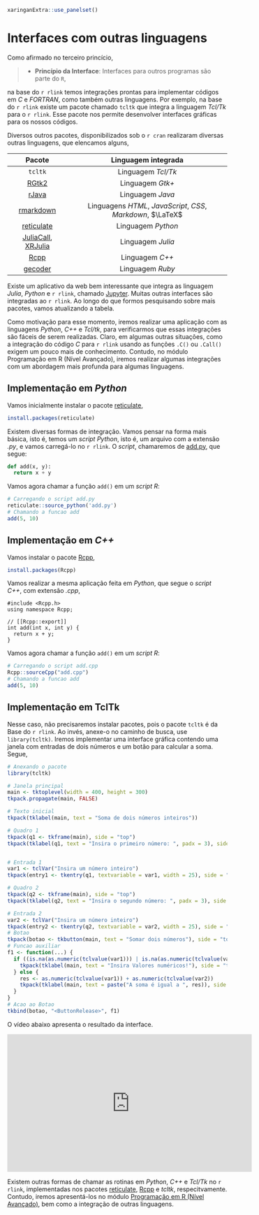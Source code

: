 ```r
xaringanExtra::use_panelset()
```


# <i class="fas fa-sort-alpha-down"></i> Interfaces com outras linguagens {#rinterface}

Como afirmado no terceiro princício,

<blockquote>
<p>
- **Princípio da Interface**: Interfaces para outros programas são parte do `R`,
</p>
</blockquote>

na base do `r rlink` temos integrações prontas para implementar códigos em *C* e *FORTRAN*, como também outras linguagens. Por exemplo, na base do `r rlink` existe um pacote chamado `tcltk` que integra a linguagem *Tcl/Tk* para o `r rlink`. Esse pacote nos permite desenvolver interfaces gráficas para os nossos códigos.

Diversos outros pacotes, disponibilizados sob o `r cran` realizaram diversas outras linguagens, que elencamos alguns,

| Pacote      | Linguagem integrada |
|:------:     |:-------------------:|
|`tcltk`      | Linguagem *Tcl/Tk*  |
| [RGtk2](https://github.com/cran/RGtk2)     | Linguagem *Gtk+*    |
| [rJava](http://www.rforge.net/rJava/)     | Linguagem *Java*    |
| [rmarkdown](https://rmarkdown.rstudio.com/) | Linguagens *HTML*, *JavaScript*, *CSS*, *Markdown*, $\LaTeX$ |
|  [reticulate](https://rstudio.github.io/reticulate/) | Linguagem *Python* |
| [JuliaCall](https://non-contradiction.github.io/JuliaCall/index.html), [XRJulia](https://cran.r-project.org/web/packages/XRJulia/index.html) | Linguagem *Julia* |
| [Rcpp](http://www.rcpp.org/) | Linguagem *C++* |
| [gecoder](http://gecoder.org/) | Linguagem *Ruby*  |

Existe um aplicativo da web bem interessante que integra as linguagem *Julia*, *Python* e `r rlink`, chamado [Jupyter](https://jupyter.org/). Muitas outras interfaces são integradas ao `r rlink`. Ao longo do que formos pesquisando sobre mais pacotes, vamos atualizando a tabela.

Como motivação para esse momento, iremos realizar uma aplicação com as linguagens *Python*, *C++* e *Tcl/tk*, para verificarmos que essas integrações são fáceis de serem realizadas. Claro, em algumas outras situações, como a integração do código *C* para `r rlink` usando as funções `.C()` ou `.Call()` exigem um pouco mais de conhecimento. Contudo, no módulo Programação em R (Nível Avançado), iremos realizar algumas integrações com um abordagem mais profunda para algumas linguagens.


::: {.panelset}
::: {.panel}
## Implementação em *Python*

Vamos inicialmente instalar o pacote [reticulate](https://rstudio.github.io/reticulate/),

```r
install.packages(reticulate)
```

Existem diversas formas de integração. Vamos pensar na forma mais básica, isto é, temos um *script Python*, isto é, um arquivo com a extensão *.py*, e vamos carregá-lo no `r rlink`. O *script*, chamaremos de [add.py](), que segue:

```python
def add(x, y):
  return x + y
```

Vamos agora chamar a função `add()` em um *script R*:

```r
# Carregando o script add.py
reticulate::source_python('add.py') 
# Chamando a funcao add
add(5, 10)
```
:::
::: {.panel}
## Implementação em *C++*

Vamos instalar o pacote [Rcpp](http://www.rcpp.org/),

```r
install.packages(Rcpp)
```

Vamos realizar a mesma aplicação feita em *Python*, que segue o *script C++*, com extensão *.cpp*,

```Rcpp
#include <Rcpp.h>
using namespace Rcpp;

// [[Rcpp::export]]
int add(int x, int y) {
  return x + y;
}
```

Vamos agora chamar a função `add()` em um *script R*:

```r
# Carregando o script add.cpp
Rcpp::sourceCpp("add.cpp")
# Chamando a funcao add
add(5, 10)
```
:::

::: {.panel}
## Implementação em TclTk

Nesse caso, não precisaremos instalar pacotes, pois o pacote `tcltk` é da Base do `r rlink`. Ao invés, anexe-o no caminho de busca, use `library(tcltk)`. Iremos implementar uma interface gráfica contendo uma janela com entradas de dois números e um botão para calcular a soma. Segue,

```r
# Anexando o pacote
library(tcltk)

# Janela principal
main <- tktoplevel(width = 400, height = 300)
tkpack.propagate(main, FALSE)

# Texto inicial
tkpack(tklabel(main, text = "Soma de dois números inteiros"))

# Quadro 1
tkpack(q1 <- tkframe(main), side = "top")
tkpack(tklabel(q1, text = "Insira o primeiro número: ", padx = 3), side = "left", anchor = "e")


# Entrada 1
var1 <- tclVar("Insira um número inteiro")
tkpack(entry1 <- tkentry(q1, textvariable = var1, width = 25), side = "left", anchor = "ne")

# Quadro 2
tkpack(q2 <- tkframe(main), side = "top")
tkpack(tklabel(q2, text = "Insira o segundo número: ", padx = 3), side = "left", anchor = "e")

# Entrada 2
var2 <- tclVar("Insira um número inteiro")
tkpack(entry2 <- tkentry(q2, textvariable = var2, width = 25), side = "left", anchor = "ne")
# Botao 
tkpack(botao <- tkbutton(main, text = "Somar dois números"), side = "top")
# Funcao auxiliar
f1 <- function(...) {
  if ((is.na(as.numeric(tclvalue(var1))) | is.na(as.numeric(tclvalue(var2))))) {
    tkpack(tklabel(main, text = "Insira Valores numéricos!"), side = "top")
  } else {
    res <- as.numeric(tclvalue(var1)) + as.numeric(tclvalue(var2))
    tkpack(tklabel(main, text = paste("A soma é igual a ", res)), side = "top")
  }
} 
# Acao ao Botao
tkbind(botao, "<ButtonRelease>", f1)
```

O vídeo abaixo apresenta o resultado da interface.

<iframe width="560" height="315" src="https://www.youtube.com/embed/u1AQoCEfOF0" frameborder="0" allow="accelerometer; autoplay; clipboard-write; encrypted-media; gyroscope; picture-in-picture" allowfullscreen></iframe>
:::

:::

Existem outras formas de chamar as rotinas em *Python*, *C++* e *Tcl/Tk* no `r rlink`, implementadas nos pacotes [reticulate](https://rstudio.github.io/reticulate/), [Rcpp](http://www.rcpp.org/) e *tcltk*, respecitvamente. Contudo, iremos apresentá-los no módulo [Programação em R (Nível Avançado)](navancado.html), bem como a integração de outras linguagens.


